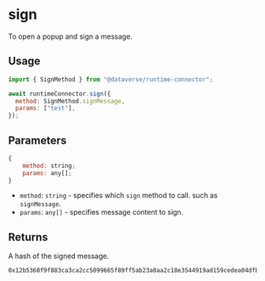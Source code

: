 # sign

To open a popup and sign a message.

## Usage
```js
import { SignMethod } from "@dataverse/runtime-connector";

await runtimeConnector.sign({
  method: SignMethod.signMessage,
  params: ["test"],
});
```

## Parameters
```js
{
    method: string;
    params: any[];
}
```
- `method`: `string` - specifies which `sign` method to call. such as `signMessage`.
- `params`: `any[]` - specifies message content to sign.

## Returns
A hash of the signed message.
```
0x12b5360f9f883ca3ca2cc5099665f89ff5ab23a0aa2c18e3544919ad159cedea04dfb484bea0938482538bb609599519a355e4279c39bbfcacd6a03f09e301e91c
```